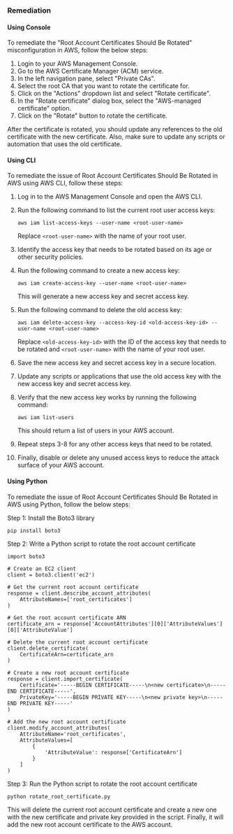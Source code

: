 ### Remediation

#### Using Console

To remediate the "Root Account Certificates Should Be Rotated" misconfiguration in AWS, follow the below steps:

1. Login to your AWS Management Console.
2. Go to the AWS Certificate Manager (ACM) service.
3. In the left navigation pane, select "Private CAs".
4. Select the root CA that you want to rotate the certificate for.
5. Click on the "Actions" dropdown list and select "Rotate certificate".
6. In the "Rotate certificate" dialog box, select the "AWS-managed certificate" option.
7. Click on the "Rotate" button to rotate the certificate.

After the certificate is rotated, you should update any references to the old certificate with the new certificate. Also, make sure to update any scripts or automation that uses the old certificate.

#### Using CLI

To remediate the issue of Root Account Certificates Should Be Rotated in AWS using AWS CLI, follow these steps:

1. Log in to the AWS Management Console and open the AWS CLI.

2. Run the following command to list the current root user access keys:

   ```
   aws iam list-access-keys --user-name <root-user-name>
   ```

   Replace `<root-user-name>` with the name of your root user.

3. Identify the access key that needs to be rotated based on its age or other security policies.

4. Run the following command to create a new access key:

   ```
   aws iam create-access-key --user-name <root-user-name>
   ```

   This will generate a new access key and secret access key.

5. Run the following command to delete the old access key:

   ```
   aws iam delete-access-key --access-key-id <old-access-key-id> --user-name <root-user-name>
   ```

   Replace `<old-access-key-id>` with the ID of the access key that needs to be rotated and `<root-user-name>` with the name of your root user.

6. Save the new access key and secret access key in a secure location.

7. Update any scripts or applications that use the old access key with the new access key and secret access key.

8. Verify that the new access key works by running the following command:

   ```
   aws iam list-users
   ```

   This should return a list of users in your AWS account.

9. Repeat steps 3-8 for any other access keys that need to be rotated.

10. Finally, disable or delete any unused access keys to reduce the attack surface of your AWS account.

#### Using Python

To remediate the issue of Root Account Certificates Should Be Rotated in AWS using Python, follow the below steps:

Step 1: Install the Boto3 library

```
pip install boto3
```

Step 2: Write a Python script to rotate the root account certificate

```
import boto3

# Create an EC2 client
client = boto3.client('ec2')

# Get the current root account certificate
response = client.describe_account_attributes(
    AttributeNames=['root_certificates']
)

# Get the root account certificate ARN
certificate_arn = response['AccountAttributes'][0]['AttributeValues'][0]['AttributeValue']

# Delete the current root account certificate
client.delete_certificate(
    CertificateArn=certificate_arn
)

# Create a new root account certificate
response = client.import_certificate(
    Certificate='-----BEGIN CERTIFICATE-----\n<new certificate>\n-----END CERTIFICATE-----',
    PrivateKey='-----BEGIN PRIVATE KEY-----\n<new private key>\n-----END PRIVATE KEY-----'
)

# Add the new root account certificate
client.modify_account_attributes(
    AttributeName='root_certificates',
    AttributeValues=[
        {
            'AttributeValue': response['CertificateArn']
        }
    ]
)
```

Step 3: Run the Python script to rotate the root account certificate

```
python rotate_root_certificate.py
```

This will delete the current root account certificate and create a new one with the new certificate and private key provided in the script. Finally, it will add the new root account certificate to the AWS account.

